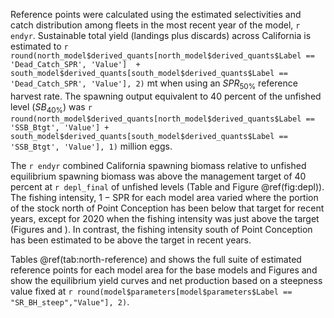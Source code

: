 
Reference points were calculated using the estimated selectivities and catch distribution among fleets in the most recent year of the model, `r endyr`. Sustainable total yield (landings plus discards) across California is estimated to  `r round(north_model$derived_quants[north_model$derived_quants$Label == 'Dead_Catch_SPR', 'Value']  + south_model$derived_quants[south_model$derived_quants$Label == 'Dead_Catch_SPR', 'Value'], 2)` mt when using an $SPR_{50\%}$ reference harvest rate. The spawning output equivalent to 40 percent of the unfished level ($SB_{40\%}$) was `r round(north_model$derived_quants[north_model$derived_quants$Label == 'SSB_Btgt', 'Value'] + south_model$derived_quants[south_model$derived_quants$Label == 'SSB_Btgt', 'Value'], 1)` million eggs. 

The `r endyr` combined California spawning biomass relative to unfished equilibrium spawning biomass was above the management target of 40 percent at `r depl_final` of unfished levels (Table \ref{tab:ca-status} and Figure \@ref(fig:depl)). The fishing intensity, $1-\text{SPR}$ for each model area varied where the portion of the stock north of Point Conception has been below that target for recent years, except for 2020 when the fishing intensity was just above the target (Figures \ref{fig:1-spr} and \ref{fig:phase}). In contrast, the fishing intensity south of Point Conception has been estimated to be above the target in recent years. 

Tables \@ref(tab:north-reference) and \ref{tab:south-reference} shows the full suite of estimated reference points for each model area for the base models and Figures \ref{fig:yield-north} and \ref{fig:yield-south} show the equilibrium yield curves and net production based on a steepness value fixed at `r round(model$parameters[model$parameters$Label == "SR_BH_steep","Value"], 2)`.
